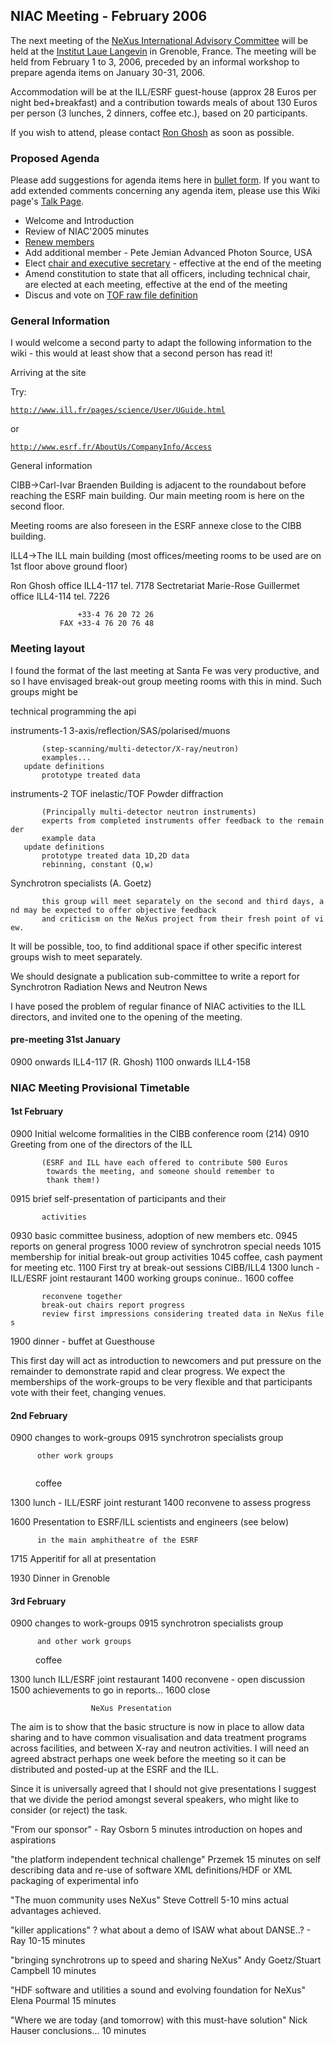 ==NIAC Meeting - February 2006==
The next meeting of the  [[NIAC | NeXus International Advisory Committee]] will be held at the [http://www.ill.fr Institut Laue Langevin] in Grenoble, France. The meeting will be held from February 1 to 3, 2006, preceded by an informal workshop to prepare agenda items on January 30-31, 2006.

Accommodation will be at the ILL/ESRF guest-house (approx 28 Euros per night bed+breakfast)  and a contribution towards meals of about 130 Euros per person (3 lunches, 2 dinners, coffee etc.), based on 20 participants.

If you wish to attend, please contact [mailto:ghosh@ill.fr Ron Ghosh] as soon as possible.

===Proposed Agenda===
Please add suggestions for agenda items here in [[Help:Editing#Lists | bullet form]].  If you want to add extended comments concerning any agenda item, please use this Wiki page's [[Talk:NIAC_Meetings | Talk Page]].
* Welcome and Introduction
* Review of NIAC'2005 minutes
* [[Membership Dates|Renew members]]
* Add additional member - Pete Jemian Advanced Photon Source, USA
* Elect [[Nominees for officers|chair and executive secretary]] - effective at the end of the meeting
* Amend constitution to state that all officers, including technical chair, are elected at each meeting, effective at the end of the meeting
* Discus and vote on [[TOFRaw|TOF raw file definition]]

===General Information===
I would welcome a second party to adapt the following
information to the wiki - this would at least show that
a second person has read it!


Arriving at the site

Try:
 http://www.ill.fr/pages/science/User/UGuide.html
or
 http://www.esrf.fr/AboutUs/CompanyInfo/Access

General information

CIBB->Carl-Ivar Braenden Building is adjacent to
the roundabout before reaching the ESRF main
building. Our main meeting room is here on the second floor.

Meeting rooms are also foreseen in the ESRF annexe close to
the CIBB building.


ILL4->The ILL main building
(most offices/meeting rooms to be used are on 1st floor
above ground floor)


Ron Ghosh		office ILL4-117 tel. 7178
Sectretariat
Marie-Rose Guillermet 	office ILL4-114 tel. 7226
				+33-4 76 20 72 26
			FAX	+33-4 76 20 76 48

===Meeting layout===

I found the format of the last meeting at Santa Fe was very
productive, and so I have envisaged break-out group meeting
rooms with this in mind.  Such groups might be

technical         programming the api

instruments-1     3-axis/reflection/SAS/polarised/muons 
        (step-scanning/multi-detector/X-ray/neutron)
        examples...
	update definitions
        prototype treated data

instruments-2     TOF inelastic/TOF Powder diffraction
        (Principally multi-detector neutron instruments)
        experts from completed instruments offer feedback to the remainder
        example data
	update definitions
        prototype treated data 1D,2D data
        rebinning, constant (Q,w)

Synchrotron specialists (A. Goetz)
        this group will meet separately on the second and third days, and may be expected to offer objective feedback 
        and criticism on the NeXus project from their fresh point of view.
 
It will be possible, too, to find additional space if other specific interest groups wish to meet separately.

We should designate a publication sub-committee to write a report for Synchrotron Radiation News and Neutron News 

I have posed the problem of regular finance of NIAC activities to the ILL directors, and invited one to the opening of
the meeting.

====pre-meeting 31st January====


0900 onwards ILL4-117 (R. Ghosh)
1100 onwards ILL4-158

===NIAC Meeting Provisional Timetable===

====1st February====
0900 	Initial welcome formalities in the CIBB conference room (214)
0910	Greeting from one of the directors of the ILL
        (ESRF and ILL have each offered to contribute 500 Euros
         towards the meeting, and someone should remember to
         thank them!)
0915	brief self-presentation of participants and their
        activities
0930    basic committee business, adoption of new members etc.
0945    reports on general progress
1000    review of synchrotron special needs
1015    membership for initial break-out group activities    
1045    coffee, cash payment for meeting etc.
1100    First try at break-out sessions CIBB/ILL4
1300    lunch - ILL/ESRF joint restaurant
1400    working groups coninue..
1600    coffee
        reconvene together
        break-out chairs report progress
        review first impressions considering treated data in NeXus files
1900    dinner - buffet at Guesthouse

This first day will act as introduction to newcomers and put
pressure on the remainder to demonstrate rapid and clear progress.
We expect the memberships of the work-groups to be very flexible
and that participants vote with their feet, changing venues. 

====2nd February====
0900   changes to work-groups
0915   synchrotron specialists group
       other work groups
  
:      coffee

1300   lunch - ILL/ESRF joint resturant
1400   reconvene to assess progress
:
1600   Presentation to ESRF/ILL scientists and engineers (see below)
       in the main amphitheatre of the ESRF
1715   Apperitif for all at presentation

1930   Dinner in Grenoble

====3rd February====
0900   changes to work-groups
0915   synchrotron specialists group
       and other work groups
:      coffee   
1300   lunch ILL/ESRF joint restaurant
1400   reconvene - open discussion
1500   achievements to go in reports...
1600   close

                   NeXus Presentation 

The aim is to show that the basic structure is now in place
to allow data sharing and to have common visualisation and
data treatment programs across facilities, and between
X-ray and neutron activities. I will need an agreed
abstract perhaps one week before the meeting so it can be
distributed and posted-up at the ESRF and the ILL.

Since it is universally agreed that I should not give presentations
I suggest that we divide the period amongst several
speakers, who might like to consider (or reject) the task.

"From our sponsor" - Ray Osborn
5 minutes introduction on hopes and aspirations

"the platform independent technical challenge" Przemek
15 minutes on self describing data and re-use of software
XML definitions/HDF or XML packaging of experimental info

"The muon community uses NeXus" Steve Cottrell
5-10 mins actual advantages achieved.


"killer applications" ? what about a demo of ISAW
what about DANSE..? - Ray
10-15 minutes


"bringing synchrotrons up to speed and sharing NeXus" 
Andy Goetz/Stuart Campbell
10 minutes

"HDF software and utilities a sound and evolving foundation for NeXus"
Elena Pourmal
15 minutes

"Where we are today (and tomorrow) with this must-have solution" Nick Hauser
conclusions...
10 minutes